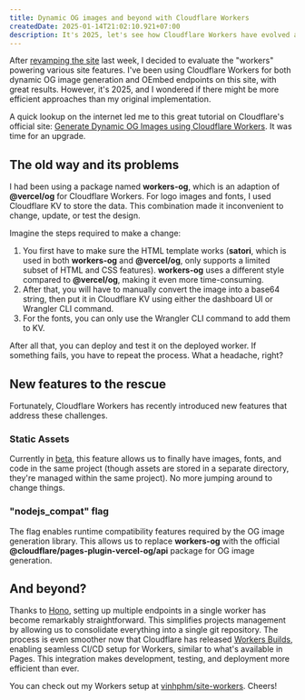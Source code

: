 ```yaml
---
title: Dynamic OG images and beyond with Cloudflare Workers
createdDate: 2025-01-14T21:02:10.921+07:00
description: It's 2025, let's see how Cloudflare Workers have evolved and how we can use them to generate dynamic OG images and other cool stuff
---
```


After [revamping the site](/posts/stand-out-with-less) last week, I decided to evaluate the "workers" powering various site features. I've been using Cloudflare Workers for both dynamic OG image generation and OEmbed endpoints on this site, with great results. However, it's 2025, and I wondered if there might be more efficient approaches than my original implementation.

A quick lookup on the internet led me to this great tutorial on Cloudflare's official site: [Generate Dynamic OG Images using Cloudflare Workers](https://developers.cloudflare.com/workers/tutorials/generate-dynamic-og-images-using-workers/). It was time for an upgrade.

## The old way and its problems

I had been using a package named **workers-og**, which is an adaption of **@vercel/og** for Cloudflare Workers. For logo images and fonts, I used Cloudflare KV to store the data. This combination made it inconvenient to change, update, or test the design.

Imagine the steps required to make a change:

1. You first have to make sure the HTML template works (**satori**, which is used in both **workers-og** and **@vercel/og**, only supports a limited subset of HTML and CSS features). **workers-og** uses a different style compared to **@vercel/og**, making it even more time-consuming.
2. After that, you will have to manually convert the image into a base64 string, then put it in Cloudflare KV using either the dashboard UI or Wrangler CLI command.
3. For the fonts, you can only use the Wrangler CLI command to add them to KV.

After all that, you can deploy and test it on the deployed worker. If something fails, you have to repeat the process. What a headache, right?

## New features to the rescue

Fortunately, Cloudflare Workers has recently introduced new features that address these challenges.

### Static Assets

Currently in [beta](https://developers.cloudflare.com/workers/static-assets/), this feature allows us to finally have images, fonts, and code in the same project (though assets are stored in a separate directory, they're managed within the same project). No more jumping around to change things.

### "nodejs_compat" flag

The flag enables runtime compatibility features required by the OG image generation library. This allows us to replace **workers-og** with the official **@cloudflare/pages-plugin-vercel-og/api** package for OG image generation.

## And beyond?

Thanks to [<Hono /> Hono](https://hono.dev), setting up multiple endpoints in a single worker has become remarkably straightforward. This simplifies projects management by allowing us to consolidate everything into a single git repository. The process is even smoother now that Cloudflare has released [Workers Builds](https://developers.cloudflare.com/workers/ci-cd/builds/), enabling seamless CI/CD setup for Workers, similar to what's available in Pages. This integration makes development, testing, and deployment more efficient than ever.

You can check out my Workers setup at [<OcticonRepo16 /> vinhphm/site-workers](https://github.com/vinhphm/site-workers). Cheers!
